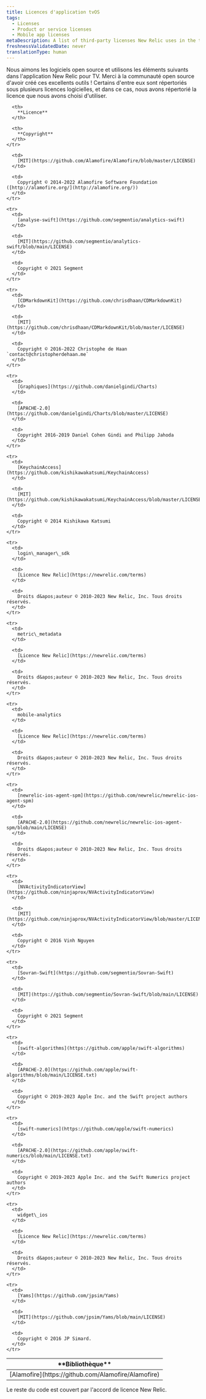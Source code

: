 ```yaml
---
title: Licences d'application tvOS
tags:
  - Licenses
  - Product or service licenses
  - Mobile app licenses
metaDescription: A list of third-party licenses New Relic uses in the tvOS application.
freshnessValidatedDate: never
translationType: human
---
```


Nous aimons les logiciels open source et utilisons les éléments suivants dans l&apos;application New Relic pour TV. Merci à la communauté open source d&apos;avoir créé ces excellents outils ! Certains d&apos;entre eux sont répertoriés sous plusieurs licences logicielles, et dans ce cas, nous avons répertorié la licence que nous avons choisi d&apos;utiliser.

<table>
  <thead>
    <tr>
      <th width={300}>
        **Bibliothèque**
      </th>

      <th>
        **Licence**
      </th>

      <th>
        **Copyright**
      </th>
    </tr>
  </thead>

  <tbody>
    <tr>
      <td>
        [Alamofire](https://github.com/Alamofire/Alamofire)
      </td>

      <td>
        [MIT](https://github.com/Alamofire/Alamofire/blob/master/LICENSE)
      </td>

      <td>
        Copyright © 2014-2022 Alamofire Software Foundation ([http://alamofire.org/](http://alamofire.org/))
      </td>
    </tr>

    <tr>
      <td>
        [analyse-swift](https://github.com/segmentio/analytics-swift)
      </td>

      <td>
        [MIT](https://github.com/segmentio/analytics-swift/blob/main/LICENSE)
      </td>

      <td>
        Copyright © 2021 Segment
      </td>
    </tr>

    <tr>
      <td>
        [CDMarkdownKit](https://github.com/chrisdhaan/CDMarkdownKit)
      </td>

      <td>
        [MIT](https://github.com/chrisdhaan/CDMarkdownKit/blob/master/LICENSE)
      </td>

      <td>
        Copyright © 2016-2022 Christophe de Haan `contact@christopherdehaan.me`
      </td>
    </tr>

    <tr>
      <td>
        [Graphiques](https://github.com/danielgindi/Charts)
      </td>

      <td>
        [APACHE-2.0](https://github.com/danielgindi/Charts/blob/master/LICENSE)
      </td>

      <td>
        Copyright 2016-2019 Daniel Cohen Gindi and Philipp Jahoda
      </td>
    </tr>

    <tr>
      <td>
        [KeychainAccess](https://github.com/kishikawakatsumi/KeychainAccess)
      </td>

      <td>
        [MIT](https://github.com/kishikawakatsumi/KeychainAccess/blob/master/LICENSE)
      </td>

      <td>
        Copyright © 2014 Kishikawa Katsumi
      </td>
    </tr>

    <tr>
      <td>
        login\_manager\_sdk
      </td>

      <td>
        [Licence New Relic](https://newrelic.com/terms)
      </td>

      <td>
        Droits d&apos;auteur © 2010-2023 New Relic, Inc. Tous droits réservés.
      </td>
    </tr>

    <tr>
      <td>
        metric\_metadata
      </td>

      <td>
        [Licence New Relic](https://newrelic.com/terms)
      </td>

      <td>
        Droits d&apos;auteur © 2010-2023 New Relic, Inc. Tous droits réservés.
      </td>
    </tr>

    <tr>
      <td>
        mobile-analytics
      </td>

      <td>
        [Licence New Relic](https://newrelic.com/terms)
      </td>

      <td>
        Droits d&apos;auteur © 2010-2023 New Relic, Inc. Tous droits réservés.
      </td>
    </tr>

    <tr>
      <td>
        [newrelic-ios-agent-spm](https://github.com/newrelic/newrelic-ios-agent-spm)
      </td>

      <td>
        [APACHE-2.0](https://github.com/newrelic/newrelic-ios-agent-spm/blob/main/LICENSE)
      </td>

      <td>
        Droits d&apos;auteur © 2010-2023 New Relic, Inc. Tous droits réservés.
      </td>
    </tr>

    <tr>
      <td>
        [NVActivityIndicatorView](https://github.com/ninjaprox/NVActivityIndicatorView)
      </td>

      <td>
        [MIT](https://github.com/ninjaprox/NVActivityIndicatorView/blob/master/LICENSE)
      </td>

      <td>
        Copyright © 2016 Vinh Nguyen
      </td>
    </tr>

    <tr>
      <td>
        [Sovran-Swift](https://github.com/segmentio/Sovran-Swift)
      </td>

      <td>
        [MIT](https://github.com/segmentio/Sovran-Swift/blob/main/LICENSE)
      </td>

      <td>
        Copyright © 2021 Segment
      </td>
    </tr>

    <tr>
      <td>
        [swift-algorithms](https://github.com/apple/swift-algorithms)
      </td>

      <td>
        [APACHE-2.0](https://github.com/apple/swift-algorithms/blob/main/LICENSE.txt)
      </td>

      <td>
        Copyright © 2019-2023 Apple Inc. and the Swift project authors
      </td>
    </tr>

    <tr>
      <td>
        [swift-numerics](https://github.com/apple/swift-numerics)
      </td>

      <td>
        [APACHE-2.0](https://github.com/apple/swift-numerics/blob/main/LICENSE.txt)
      </td>

      <td>
        Copyright © 2019-2023 Apple Inc. and the Swift Numerics project authors
      </td>
    </tr>

    <tr>
      <td>
        widget\_ios
      </td>

      <td>
        [Licence New Relic](https://newrelic.com/terms)
      </td>

      <td>
        Droits d&apos;auteur © 2010-2023 New Relic, Inc. Tous droits réservés.
      </td>
    </tr>

    <tr>
      <td>
        [Yams](https://github.com/jpsim/Yams)
      </td>

      <td>
        [MIT](https://github.com/jpsim/Yams/blob/main/LICENSE)
      </td>

      <td>
        Copyright © 2016 JP Simard.
      </td>
    </tr>
  </tbody>
</table>

Le reste du code est couvert par l&apos;accord de licence New Relic.